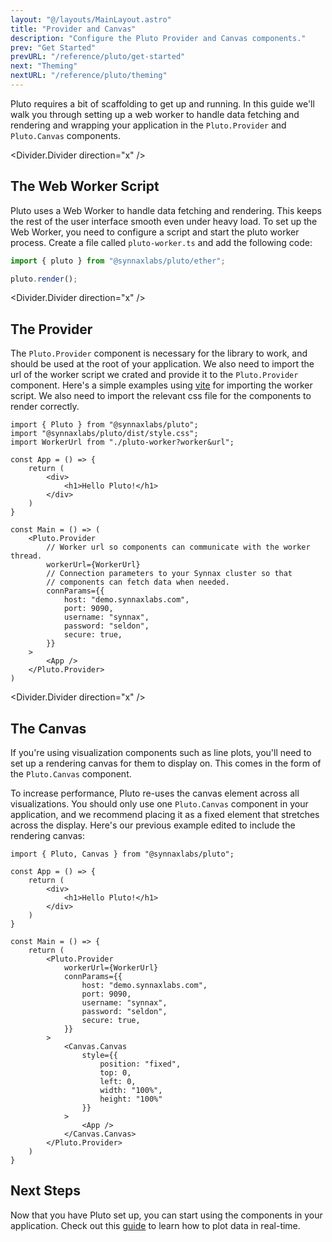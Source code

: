 ```yaml
---
layout: "@/layouts/MainLayout.astro"
title: "Provider and Canvas"
description: "Configure the Pluto Provider and Canvas components."
prev: "Get Started"
prevURL: "/reference/pluto/get-started"
next: "Theming"
nextURL: "/reference/pluto/theming"
---
```


Pluto requires a bit of scaffolding to get up and running. In this guide we'll walk
you through setting up a web worker to handle data fetching and rendering and wrapping
your application in the `Pluto.Provider` and `Pluto.Canvas` components.

<Divider.Divider direction="x" />

## The Web Worker Script

Pluto uses a Web Worker to handle data fetching and rendering. This keeps the rest of the
user interface smooth even under heavy load. To set up the Web Worker, you need to 
configure a script and start the pluto worker process. Create a file called 
`pluto-worker.ts` and add the following code:

```typescript
import { pluto } from "@synnaxlabs/pluto/ether";

pluto.render();
```

<Divider.Divider direction="x" />

## The Provider 

The `Pluto.Provider` component is necessary for the library to work, and should be used
at the root of your application. We also need to import the url of the worker script we
crated and provide it to the `Pluto.Provider` component. Here's a simple examples using
[vite](https://vitejs.dev/) for importing the worker script. We also need to import the
relevant css file for the components to render correctly.


```tsx
import { Pluto } from "@synnaxlabs/pluto";
import "@synnaxlabs/pluto/dist/style.css";
import WorkerUrl from "./pluto-worker?worker&url";

const App = () => {
    return (
        <div>
            <h1>Hello Pluto!</h1>
        </div>
    )
}

const Main = () => (
    <Pluto.Provider
        // Worker url so components can communicate with the worker thread.
        workerUrl={WorkerUrl}
        // Connection parameters to your Synnax cluster so that 
        // components can fetch data when needed.
        connParams={{
            host: "demo.synnaxlabs.com",
            port: 9090,
            username: "synnax",
            password: "seldon",
            secure: true,
        }}
    >
        <App />
    </Pluto.Provider>
)
```

<Divider.Divider direction="x" />

## The Canvas

If you're using visualization components such as line plots, you'll need to set up a 
rendering canvas for them to display on. This comes in the form of the `Pluto.Canvas`
component.

To increase performance, Pluto re-uses the canvas element across all visualizations. You
should only use one `Pluto.Canvas` component in your application, and we recommend placing
it as a fixed element that stretches across the display. Here's our previous example 
edited to include the rendering canvas:

```tsx
import { Pluto, Canvas } from "@synnaxlabs/pluto";

const App = () => {
    return (
        <div>
            <h1>Hello Pluto!</h1>
        </div>
    )
}

const Main = () => {
    return (
        <Pluto.Provider
            workerUrl={WorkerUrl}
            connParams={{
                host: "demo.synnaxlabs.com",
                port: 9090,
                username: "synnax",
                password: "seldon",
                secure: true,
            }}
        >
            <Canvas.Canvas
                style={{
                    position: "fixed",
                    top: 0,
                    left: 0,
                    width: "100%",
                    height: "100%"
                }}
            >
                <App />
            </Canvas.Canvas>
        </Pluto.Provider>
    )
}
```

## Next Steps

Now that you have Pluto set up, you can start using the components in your application.
Check out this [guide](/reference/pluto/line-plot) to learn how to plot data in real-time.